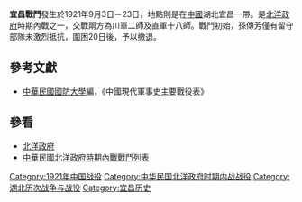 {{vfd|wkj|date=2022/06/26}}
{{Infobox Military Conflict|
campaign=|
image=|
caption=|
conflict=宜昌戰鬥|
date=1921年9月3日－23日|
place=[[中國|中國]]湖北宜昌 |
result=川軍入宜昌|
combatant1=川師2師|
combatant2=十八師| 
commander1=唐式遵|
commander2=孫傳芳 |
strength1=數千|
strength2=數千|
casualties1=|
casualties2=|
}}
'''宜昌戰鬥'''發生於1921年9月3日－23日，地點則是在[[中國|中國]]湖北宜昌一帶。是[[北洋政府|北洋政府]]時期內戰之一，交戰兩方為川軍二師及直軍十八師。戰鬥初始，孫傳芳僅有留守部隊未激烈抵抗，圍困20日後，予以撤退。
==參考文獻==
*[[中華民國|中華民國]][[國防大學_(臺灣)|國防大學]]編，《中國現代軍事史主要戰役表》
==參看==
*[[北洋政府|北洋政府]]
*[[中華民國北洋政府時期內戰戰鬥列表|中華民國北洋政府時期內戰戰鬥列表]]

[[Category:1921年中国战役|Category:1921年中国战役]]
[[Category:中华民国北洋政府时期内战战役|Category:中华民国北洋政府时期内战战役]]
[[Category:湖北历次战争与战役|Category:湖北历次战争与战役]]
[[Category:宜昌历史|Category:宜昌历史]]